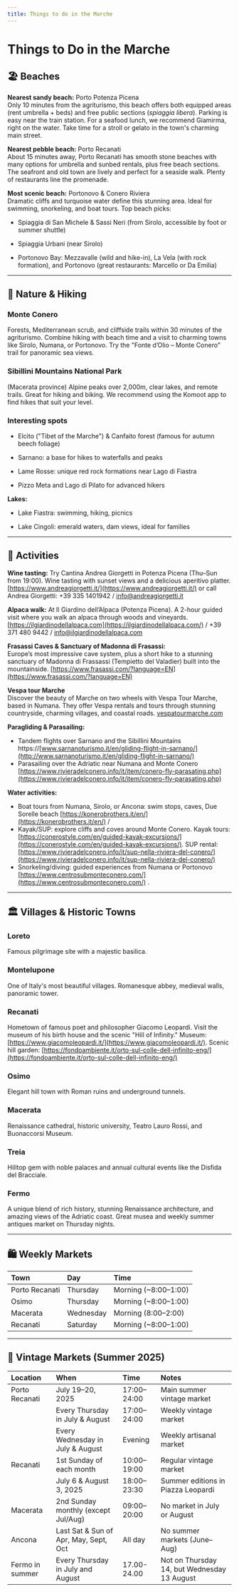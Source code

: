 ```yaml
---
title: Things to do in the Marche
---
```


# **Things to Do in the Marche**

## **🏖️ Beaches**

**Nearest sandy beach:** Porto Potenza Picena  
 Only 10 minutes from the agriturismo, this beach offers both equipped areas (rent umbrella \+ beds) and free public sections (*spiaggia libera*). Parking is easy near the train station. For a seafood lunch, we recommend Giamirma, right on the water. Take time for a stroll or gelato in the town's charming main street.

**Nearest pebble beach:** Porto Recanati  
 About 15 minutes away, Porto Recanati has smooth stone beaches with many options for umbrella and sunbed rentals, plus free beach sections. The seafront and old town are lively and perfect for a seaside walk. Plenty of restaurants line the promenade.

**Most scenic beach:** Portonovo & Conero Riviera  
 Dramatic cliffs and turquoise water define this stunning area. Ideal for swimming, snorkeling, and boat tours. Top beach picks:

* Spiaggia di San Michele & Sassi Neri (from Sirolo, accessible by foot or summer shuttle)

* Spiaggia Urbani (near Sirolo)

* Portonovo Bay: Mezzavalle (wild and hike-in), La Vela (with rock formation), and Portonovo (great restaurants: Marcello or Da Emilia)

---

## **🌽 Nature & Hiking**

### Monte Conero  
Forests, Mediterranean scrub, and cliffside trails within 30 minutes of the agriturismo. Combine hiking with beach time and a visit to charming towns like Sirolo, Numana, or Portonovo. Try the "Fonte d’Olio – Monte Conero" trail for panoramic sea views.

### Sibillini Mountains National Park  
 (Macerata province) Alpine peaks over 2,000m, clear lakes, and remote trails. Great for hiking and biking. We recommend using the Komoot app to find hikes that suit your level.

### Interesting spots

* Elcito ("Tibet of the Marche") & Canfaito forest (famous for autumn beech foliage)

* Sarnano: a base for hikes to waterfalls and peaks

* Lame Rosse: unique red rock formations near Lago di Fiastra

* Pizzo Meta and Lago di Pilato for advanced hikers

**Lakes:**

* Lake Fiastra: swimming, hiking, picnics

* Lake Cingoli: emerald waters, dam views, ideal for families

---

## **🍷 Activities**

**Wine tasting:** Try Cantina Andrea Giorgetti in Potenza Picena (Thu–Sun from 19:00). Wine tasting with sunset views and a delicious aperitivo platter. [https://www.andreagiorgetti.it/](https://www.andreagiorgetti.it/) or call Andrea Giorgetti: \+39 335 1401942 / info@andreagiorgetti.it

**Alpaca walk:** At Il Giardino dell’Alpaca (Potenza Picena). A 2-hour guided visit where you walk an alpaca through woods and vineyards. [https://ilgiardinodellalpaca.com](https://ilgiardinodellalpaca.com/) / \+39 371 480 9442 / info@ilgiardinodellalpaca.com

**Frasassi Caves & Sanctuary of Madonna di Frasassi:**  
Europe’s most impressive cave system, plus a short hike to a stunning sanctuary of Madonna di Frassassi (Tempietto del Valadier) built into the mountainside. [https://www.frasassi.com/?language=EN](https://www.frasassi.com/?language=EN) 

**Vespa tour Marche**  
Discover the beauty of Marche on two wheels with Vespa Tour Marche, based in Numana. They offer Vespa rentals and tours through stunning countryside, charming villages, and coastal roads. [vespatourmarche.com](http://vespatourmarche.com) 

**Paragliding & Parasailing:**

* Tandem flights over Sarnano and the Sibillini Mountains https://[www.sarnanoturismo.it/en/gliding-flight-in-sarnano/](http://www.sarnanoturismo.it/en/gliding-flight-in-sarnano/)   
* Parasailing over the Adriatic near Numana and Monte Conero [https://www.rivieradelconero.info/it/item/conero-fly-parasating.php](https://www.rivieradelconero.info/it/item/conero-fly-parasating.php) 

**Water activities:**

* Boat tours from Numana, Sirolo, or Ancona: swim stops, caves, Due Sorelle beach [https://konerobrothers.it/en/](https://konerobrothers.it/en/) /   
* Kayak/SUP: explore cliffs and coves around Monte Conero. Kayak tours: [https://conerostyle.com/en/guided-kayak-excursions/](https://conerostyle.com/en/guided-kayak-excursions/). SUP rental: [https://www.rivieradelconero.info/it/sup-nella-riviera-del-conero/](https://www.rivieradelconero.info/it/sup-nella-riviera-del-conero/)   
* Snorkeling/diving: guided experiences from Numana or Portonovo [https://www.centrosubmonteconero.com/](https://www.centrosubmonteconero.com/) . 


---

## **🏛️ Villages & Historic Towns**

### Loreto
Famous pilgrimage site with a majestic basilica.

### Montelupone
One of Italy's most beautiful villages. Romanesque abbey, medieval walls, panoramic tower.

### Recanati
Hometown of famous poet and philosopher Giacomo Leopardi. Visit the museum of his birth house and the scenic "Hill of Infinity." Museum: [https://www.giacomoleopardi.it/](https://www.giacomoleopardi.it/). Scenic hill garden: [https://fondoambiente.it/orto-sul-colle-dell-infinito-eng/](https://fondoambiente.it/orto-sul-colle-dell-infinito-eng/)

### Osimo
Elegant hill town with Roman ruins and underground tunnels.

### Macerata
Renaissance cathedral, historic university, Teatro Lauro Rossi, and Buonaccorsi Museum.

### Treia
Hilltop gem with noble palaces and annual cultural events like the Disfida del Bracciale.

### Fermo
A unique blend of rich history, stunning Renaissance architecture, and amazing views of the Adriatic coast. Great musea and weekly summer antiques market on Thursday nights.

---

## **🛍️ Weekly Markets**

| Town | Day | Time |
| :---- | :---- | :---- |
| Porto Recanati | Thursday | Morning (\~8:00–1:00) |
| Osimo | Thursday | Morning (\~8:00–1:00) |
| Macerata | Wednesday | Morning (8:00–2:00) |
| Recanati | Saturday | Morning (\~8:00–1:00) |

---

## **🎨 Vintage Markets (Summer 2025\)**

| Location | When | Time | Notes |
| :---- | :---- | :---- | :---- |
| Porto Recanati | July 19–20, 2025 | 17:00–24:00 | Main summer vintage market |
|  | Every Thursday in July & August | 17:00–24:00 | Weekly vintage market |
|  | Every Wednesday in July & August | Evening | Weekly artisanal market |
| Recanati | 1st Sunday of each month | 10:00–19:00 | Regular vintage market |
|  | July 6 & August 3, 2025 | 18:00–23:30 | Summer editions in Piazza Leopardi |
| Macerata | 2nd Sunday monthly (except Jul/Aug) | 09:00–20:00 | No market in July or August |
| Ancona | Last Sat & Sun of Apr, May, Sept, Oct | All day | No summer markets (June–Aug) |
| Fermo in summer | Every Thursday in July and August | 17.00-24.00 | Not on Thursday 14, but Wednesday 13 August |
